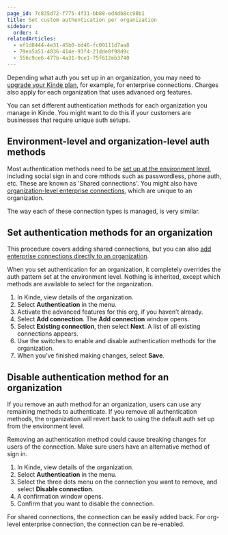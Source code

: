 ```yaml
---
page_id: 7c835d72-f775-4f31-bb88-ed4db8cc98b1
title: Set custom authentication per organization
sidebar:
  order: 4
relatedArticles:
  - ef1d8444-4e31-45b0-bd46-fc00111d7aa8
  - 79ea5a51-4036-414e-93f4-21dde0f98d9c
  - 556c9ce6-477b-4a31-9ce1-75f612eb3740
---
```


<Aside type="upgrade">

Depending what auth you set up in an organization, you may need to [upgrade your Kinde plan](https://kinde.com/pricing/), for example, for enterprise connections. Charges also apply for each organization that uses advanced org features.

</Aside>

You can set different authentication methods for each organization you manage in Kinde. You might want to do this if your customers are businesses that require unique auth setups.

## Environment-level and organization-level auth methods

Most authentication methods need to be [set up at the environment level](/authenticate/authentication-methods/set-up-user-authentication/), including social sign in and core mthods such as passwordless, phone auth, etc. These are known as 'Shared connections'. You might also have [organization-level enterprise connections](/authenticate/enterprise-connections/enterprise-connections-b2b/), which are unique to an organization. 

The way each of these connection types is managed, is very similar. 

## Set authentication methods for an organization

This procedure covers adding shared connections, but you can also [add enterprise connections directly to an organization](/authenticate/enterprise-connections/about-enterprise-connections/). 

<Aside type="warning">

When you set authentication for an organization, it completely overrides the auth pattern set at the environment level. Nothing is inherited, except which methods are available to select for the organization.

</Aside>

1. In Kinde, view details of the organization.
2. Select **Authentication** in the menu.
3. Activate the advanced features for this org, if you haven’t already.
4. Select **Add connection**. The **Add connection** window opens.
5. Select **Existing connection**, then select **Next**. A list of all existing connections appears. 
6. Use the switches to enable and disable authentication methods for the organization.
7. When you’ve finished making changes, select **Save**.

## Disable authentication method for an organization

If you remove an auth method for an organization, users can use any remaining methods to authenticate. If you remove all authentication methods, the organization will revert back to using the default auth set up from the environment level.

<Aside type="warning">

Removing an authentication method could cause breaking changes for users of the connection. Make sure users have an alternative method of sign in.

</Aside>

1. In Kinde, view details of the organization.
2. Select **Authentication** in the menu.
3. Select the three dots menu on the connection you want to remove, and select **Disable connection**.
4. A confirmation window opens. 
5. Confirm that you want to disable the connection.

For shared connections, the connection can be easily added back.
For org-level enterprise connection, the connection can be re-enabled.
